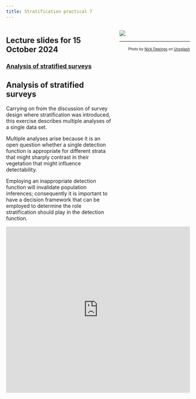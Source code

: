 ```yaml
---
title: Stratification practical 7
---
```


:::: {.columns}

::: {.column width='60%'}
::: {.callout-tip}
## Lecture slides for 15 October 2024

### [Analysis of stratified surveys](../lectures/BlockG-22.pdf)
:::

## Analysis of stratified surveys

Carrying on from the discussion of survey design where stratification was introduced, this exercise describes multiple analyses of a single data set.

Multiple analyses arise because it is an open question whether a single detection function is appropriate for different strata that might sharply contrast in their vegetation that might influence detectability.

Employing an inappropriate detection function will invalidate population inferences; consequently it is important to have a decision framework that can be employed to determine the role stratification should play in the detection function.
:::

::: {.column width='40%'}
![](strata-unsplash.jpg)

---
<p style="font-size: x-small; text-align:right">Photo by <a href="https://unsplash.com/@jannerboy62?utm_source=unsplash&utm_medium=referral&utm_content=creditCopyText">Nick Fewings</a> on <a href="https://unsplash.com/s/photos/strata?utm_source=unsplash&utm_medium=referral&utm_content=creditCopyText">Unsplash</a></p>
:::

::::

<div style="position: relative; padding-bottom: 90.15025041736227%; height: 0;"><iframe src="https://www.loom.com/embed/4390a998fc1f42c4b0af1f0545bf4d27?sid=4df8980a-07a0-4ddf-a3ae-57eb12effede" frameborder="0" webkitallowfullscreen mozallowfullscreen allowfullscreen style="position: absolute; top: 0; left: 0; width: 100%; height: 100%;"></iframe></div>
